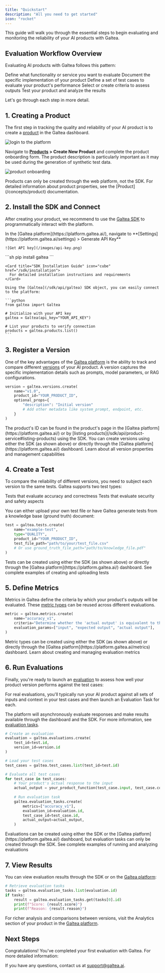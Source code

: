 ```yaml
---
title: "Quickstart"
description: "All you need to get started"
icon: "rocket"
---
```



This guide will walk you through the essential steps to begin evaluating and monitoring the reliability of your AI products with Galtea.

## Evaluation Workflow Overview

Evaluating AI products with Galtea follows this pattern:

<Steps>
  <Step title="Create a Product">
    Define what functionality or service you want to evaluate
  </Step>
  <Step title="Register a Version">
    Document the specific implementation of your product
  </Step>
  <Step title="Create a Test">
    Define a set of test cases to evaluate your product's performance
  </Step>
  <Step title="Define Metrics">
    Select or create criteria to assess outputs
  </Step>
  <Step title="Run Evaluations">
    Test your product and analyze the results
  </Step>
</Steps>

Let's go through each step in more detail.

## 1. Creating a Product

The first step in tracking the quality and reliability of your AI product is to create a [product](/concepts/product) in the Galtea dashboard.

![login to the platform](/images/login.png)

Navigate to **[Products](https://platform.galtea.ai/products) > Create New Product** and complete the product onboarding form. The product description is particularly important as it may be used during the generation of synthetic test data.

![product onboarding](/images/product-onboarding.png)

<Note>
  Products can only be created through the web platform, not the SDK. For detailed information about product properties, see the [Product](/concepts/product) documentation.
</Note>

## 2. Install the SDK and Connect

After creating your product, we recommend to use the [Galtea SDK](/sdk) to programmatically interact with the platform.

<Steps>
  <Step title="Get your API key">
    In the [Galtea platform](https://platform.galtea.ai/), navigate to **[Settings](https://platform.galtea.ai/settings) > Generate API Key**
    
    ![Get API key](/images/api-key.png)
  </Step>
  <Step title="Install the SDK">
    ```sh
    pip install galtea
    ```

    <Card title="SDK Installation Guide" icon="cube" href="/sdk/installation">
      For detailed installation instructions and requirements
    </Card>

  </Step>
  <Step title="Connect to the platform">

    Using the [Galtea](/sdk/api/galtea) SDK object, you can easily connect to the platform:

    ```python
    from galtea import Galtea
    
    # Initialize with your API key
    galtea = Galtea(api_key="YOUR_API_KEY")
    
    # List your products to verify connection
    products = galtea.products.list()
    ```
  </Step>
</Steps>

## 3. Register a Version

One of the key advantages of the [Galtea platform](https://platform.galtea.ai/) is the ability to track and compare different [versions](/concepts/product/version) of your AI product. A version captures the specific implementation details such as prompts, model parameters, or RAG configurations.

```python
version = galtea.versions.create(
    name="v1.0",
    product_id="YOUR_PRODUCT_ID",
    optional_props={
        "description": "Initial version"
        # Add other metadata like system_prompt, endpoint, etc.
    }
)
```

<Note>
  The product's ID can be found in the product's page in the [Galtea platform](https://platform.galtea.ai/) or by [listing products](/sdk/api/product-service#listing-products) using the SDK.
</Note>

<Info>
  You can create versions using either the SDK (as shown above) or directly through the [Galtea platform](https://platform.galtea.ai/) dashboard.
</Info>

<Card title="Version Service API" icon="swatchbook" href="/sdk/api/version-service">
  Learn about all version properties and management capabilities
</Card>

## 4. Create a Test

To compare the reliability of different versions, you need to subject each version to the same tests. Galtea supports two test types:

<CardGroup cols={2}>
  <Card title="Quality Tests" icon="star" href="/concepts/product/test/quality-tests">
    Tests that evaluate accuracy and correctness
  </Card>
  <Card title="Red Teaming Tests" icon="shield-halved" href="/concepts/product/test/red-teaming-tests">
    Tests that evaluate security and safety aspects
  </Card>
</CardGroup>

You can either upload your own test file or have Galtea generate tests from a knowledge base (ground truth) document:

```python
test = galtea.tests.create(
    name="example-test",
    type="QUALITY",
    product_id="YOUR_PRODUCT_ID",
    test_file_path="path/to/your/test_file.csv"
    # Or use ground_truth_file_path="path/to/knowledge_file.pdf"
)
```

<Info>
  Tests can be created using either the SDK (as shown above) or directly through the [Galtea platform](https://platform.galtea.ai/) dashboard.
</Info>

<Card title="Create a Custom Test" icon="clipboard-list" href="/sdk/examples/create-test">
  See complete examples of creating and uploading tests
</Card>

## 5. Define Metrics

Metrics in Galtea define the criteria by which your product's outputs will be evaluated. These [metric types](/concepts/metric-type) can be reused across different evaluations.

```python
metric = galtea.metrics.create(
    name="accuracy_v1",
    criteria="Determine whether the 'actual output' is equivalent to the 'expected output'."
    evaluation_params=["input", "expected output", "actual output"],
)
```

<Info>
  Metric types can be created using either the SDK (as shown above) or directly through the [Galtea platform](https://platform.galtea.ai/metrics) dashboard.
</Info>

<Card title="Metrics Service API" icon="function" href="/sdk/api/metrics-service">
  Learn about creating and managing evaluation metrics
</Card>

## 6. Run Evaluations

Finally, you're ready to launch an [evaluation](/concepts/product/evaluation) to assess how well your product version performs against the test cases:

<Note>
  For real evaluations, you'll typically run your AI product against all sets of inputs and context in your test cases and then launch an Evaluation Task for each.
  
  The platform will asynchronously evaluate responses and make results available through the dashboard and the SDK. For more information, see [evaluation tasks](/concepts/product/evaluation/task).
</Note>

```python
# Create an evaluation
evaluation = galtea.evaluations.create(
    test_id=test.id,
    version_id=version.id
)

# Load your test cases
test_cases = galtea.test_cases.list(test_id=test.id)

# Evaluate all test cases
for test_case in test_cases:
    # Your product's actual response to the input
    actual_output = your_product_function(test_case.input, test_case.context)
    
    # Run evaluation task
    galtea.evaluation_tasks.create(
        metrics=["accuracy_v1"],
        evaluation_id=evaluation.id,
        test_case_id=test_case.id,
        actual_output=actual_output,
    )
```

<Info>
  Evaluations can be created using either the SDK or the [Galtea platform](https://platform.galtea.ai/) dashboard, but evaluation tasks can only be created through the SDK.
</Info>

<Card title="Run Evaluations" icon="badge-check" href="/sdk/examples/create-evaluation">
  See complete examples of running and analyzing evaluations
</Card>

## 7. View Results

You can view evaluation results through the SDK or on the [Galtea platform](https://platform.galtea.ai/):

```python
# Retrieve evaluation tasks
tasks = galtea.evaluation_tasks.list(evaluation.id)
if tasks:
    result = galtea.evaluation_tasks.get(tasks[0].id)
    print(f"Score: {result.score}")
    print(f"Reason: {result.reason}")
```

For richer analysis and comparisons between versions, visit the Analytics section of your product in the [Galtea platform](https://platform.galtea.ai/).

## Next Steps

Congratulations! You've completed your first evaluation with Galtea. For more detailed information:

<CardGroup cols={3}>
    <ProductCard />
    <VersionCard />
    <TestCard />
    <TestCaseCard />
    <EvaluationCard />
    <EvaluationTaskCard />
    <MetricTypeCard />
</CardGroup>

If you have any questions, contact us at [support@galtea.ai](mailto:support@galtea.ai).